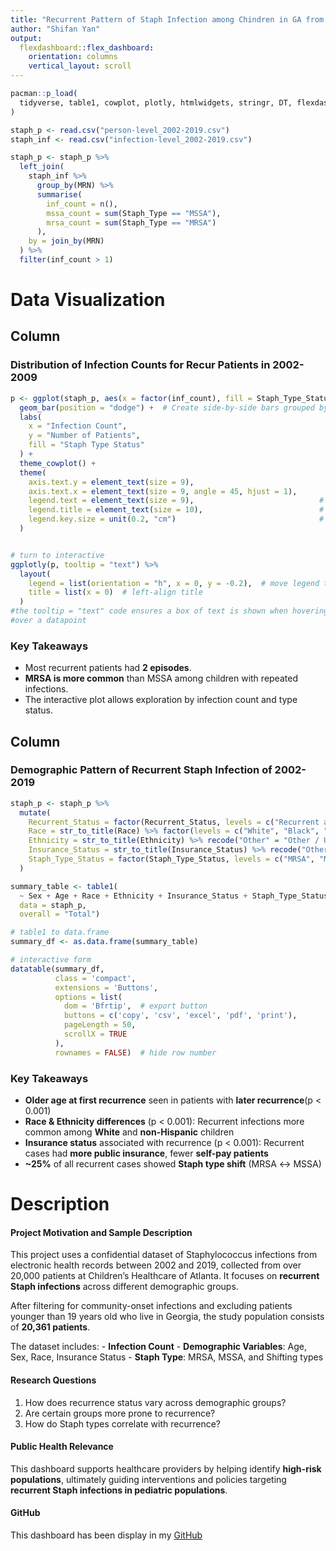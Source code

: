 ```yaml
---
title: "Recurrent Pattern of Staph Infection among Chindren in GA from 2002-2019"
author: "Shifan Yan"
output: 
  flexdashboard::flex_dashboard:
    orientation: columns
    vertical_layout: scroll
---
```


```r
pacman::p_load(
  tidyverse, table1, cowplot, plotly, htmlwidgets, stringr, DT, flexdashboard
)

staph_p <- read.csv("person-level_2002-2019.csv")
staph_inf <- read.csv("infection-level_2002-2019.csv")

staph_p <- staph_p %>%
  left_join(
    staph_inf %>%
      group_by(MRN) %>%
      summarise(
        inf_count = n(),
        mssa_count = sum(Staph_Type == "MSSA"),
        mrsa_count = sum(Staph_Type == "MRSA")
      ),
    by = join_by(MRN)
  ) %>%
  filter(inf_count > 1)
```

Data Visualization
=====================================

Column {data-width=500, .tabset}
-----------------------------------------------------------------------

### Distribution of Infection Counts for Recur Patients in 2002-2009

```r
p <- ggplot(staph_p, aes(x = factor(inf_count), fill = Staph_Type_Status)) +
  geom_bar(position = "dodge") +  # Create side-by-side bars grouped by Staph_Type_Status
  labs(
    x = "Infection Count",
    y = "Number of Patients",  
    fill = "Staph Type Status"
  ) +
  theme_cowplot() +
  theme(
    axis.text.y = element_text(size = 9),
    axis.text.x = element_text(size = 9, angle = 45, hjust = 1),               # Tilt x-axis labels for readability
    legend.text = element_text(size = 9),                            # Make legend text smaller
    legend.title = element_text(size = 10),                          # Make legend title slightly larger
    legend.key.size = unit(0.2, "cm")                                # Shrink legend key size
  )


# turn to interactive
ggplotly(p, tooltip = "text") %>%
  layout(
    legend = list(orientation = "h", x = 0, y = -0.2),  # move legend to bottom
    title = list(x = 0)  # left-align title
  )
#the tooltip = "text" code ensures a box of text is shown when hovering
#over a datapoint
```

### Key Takeaways

 - Most recurrent patients had **2 episodes**. 
 - **MRSA is more common** than MSSA among children with repeated infections. 
 - The interactive plot allows exploration by infection count and type status.


Column {data-width=500 .tabset}
-----------------------------------------------------------------------

### Demographic Pattern of Recurrent Staph Infection of 2002-2019

```r
staph_p <- staph_p %>% 
  mutate(
    Recurrent_Status = factor(Recurrent_Status, levels = c("Recurrent after 365 days", "Recurrent within 365 days", "Recurrent after 365 days and within 365 days", "Single Episode")),
    Race = str_to_title(Race) %>% factor(levels = c("White", "Black", "Other")),
    Ethnicity = str_to_title(Ethnicity) %>% recode("Other" = "Other / Unknown") %>% factor(levels = c("Hispanic", "Non-Hispanic", "Other / Unknown")),
    Insurance_Status = str_to_title(Insurance_Status) %>% recode("Other" = "Other / Unknown") %>% factor(levels = c("Public", "Private", "Self Pay", "Other / Unknown")),
    Staph_Type_Status = factor(Staph_Type_Status, levels = c("MRSA", "MSSA", "Shifting"))
  )

summary_table <- table1(
  ~ Sex + Age + Race + Ethnicity + Insurance_Status + Staph_Type_Status | Recurrent_Status,
  data = staph_p, 
  overall = "Total")

# table1 to data.frame
summary_df <- as.data.frame(summary_table)

# interactive form
datatable(summary_df, 
          class = 'compact',
          extensions = 'Buttons', 
          options = list(
            dom = 'Bfrtip',  # export button
            buttons = c('copy', 'csv', 'excel', 'pdf', 'print'), 
            pageLength = 50,  
            scrollX = TRUE  
          ),
          rownames = FALSE)  # hide row number

```

### Key Takeaways

 - **Older age at first recurrence** seen in patients with **later recurrence**(p < 0.001)
 - **Race & Ethnicity differences** (p < 0.001): Recurrent infections more common among **White** and **non-Hispanic** children
 - **Insurance status** associated with recurrence (p < 0.001): Recurrent cases had **more public insurance**, fewer **self-pay patients**
 - **~25%** of all recurrent cases showed **Staph type shift** (MRSA ↔ MSSA) 


Description
===================================== 

#### **Project Motivation and Sample Description**

This project uses a confidential dataset of Staphylococcus infections from electronic health records between 2002 and 2019, collected from over 20,000 patients at Children’s Healthcare of Atlanta. It focuses on **recurrent Staph infections** across different demographic groups.

After filtering for community-onset infections and excluding patients younger than 19 years old who live in Georgia, the study population consists of **20,361 patients**.

The dataset includes:
- **Infection Count**
- **Demographic Variables**: Age, Sex, Race, Insurance Status
- **Staph Type**: MRSA, MSSA, and Shifting types

#### **Research Questions**

1. How does recurrence status vary across demographic groups?
2. Are certain groups more prone to recurrence?
3. How do Staph types correlate with recurrence?

#### **Public Health Relevance**

This dashboard supports healthcare providers by helping identify **high-risk populations**, ultimately guiding interventions and policies targeting **recurrent Staph infections in pediatric populations**.

#### **GitHub**

This dashboard has been display in my [GitHub](https://github.com/inkestonine/Data555_Dashboard)